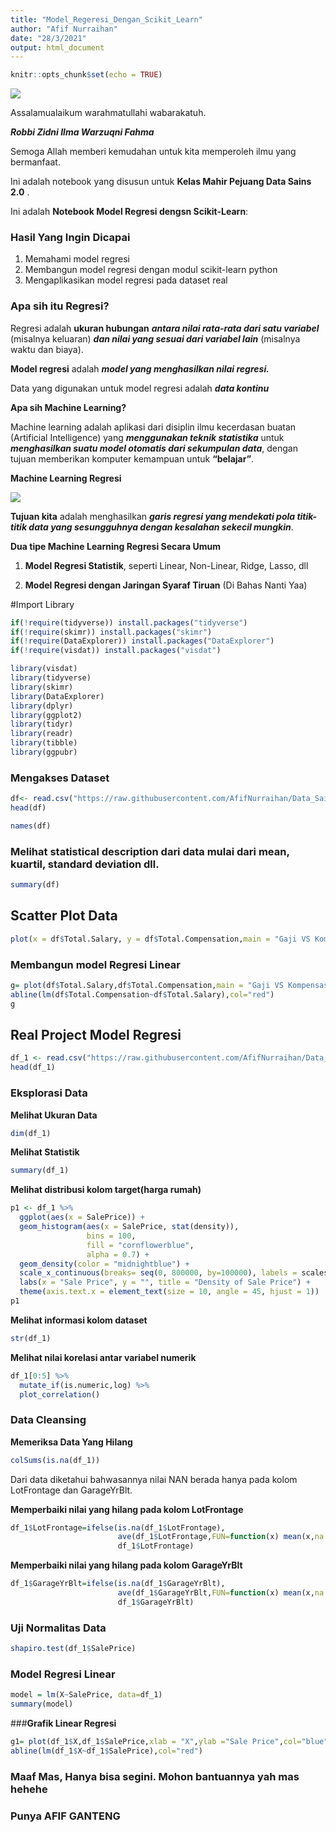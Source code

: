 ---
title: "Model_Regeresi_Dengan_Scikit_Learn"
author: "Afif Nurraihan"
date: "28/3/2021"
output: html_document
---

```{r setup, include=FALSE}
knitr::opts_chunk$set(echo = TRUE)
```
![](E:/Kelas Mahir/KM03/Header KM 0301.png)

Assalamualaikum warahmatullahi wabarakatuh.

***Robbi Zidni Ilma Warzuqni Fahma***

Semoga Allah memberi kemudahan untuk kita memperoleh ilmu yang bermanfaat.

Ini adalah notebook yang disusun untuk **Kelas Mahir Pejuang Data Sains 2.0** .

Ini adalah **Notebook Model Regresi dengsn Scikit-Learn**:

### **Hasil Yang Ingin Dicapai**
1. Memahami model regresi
2. Membangun model regresi dengan modul scikit-learn python
3. Mengaplikasikan model regresi pada dataset real



### **Apa sih itu Regresi?**

Regresi adalah **ukuran hubungan** ***antara nilai rata-rata dari satu variabel*** (misalnya keluaran) ***dan nilai yang sesuai dari variabel lain*** (misalnya waktu dan biaya).

**Model regresi** adalah ***model yang menghasilkan nilai regresi.***

Data yang digunakan untuk model regresi adalah ***data kontinu***


**Apa sih Machine Learning?**

Machine learning adalah aplikasi dari disiplin ilmu kecerdasan buatan (Artificial Intelligence) yang ***menggunakan teknik statistika*** untuk ***menghasilkan suatu model otomatis dari sekumpulan data***, dengan tujuan memberikan komputer kemampuan untuk **"belajar"**.


**Machine Learning Regresi**

![](E:/Kelas Mahir/KM03/LossSideBySide.png)

**Tujuan kita** adalah menghasilkan ***garis regresi yang mendekati pola titik-titik data yang sesungguhnya dengan kesalahan sekecil mungkin***.


**Dua tipe Machine Learning Regresi Secara Umum**

1. **Model Regresi Statistik**, seperti Linear, Non-Linear, Ridge, Lasso, dll

2. **Model Regresi dengan Jaringan Syaraf Tiruan** (Di Bahas Nanti Yaa)


#Import Library
```{r}
if(!require(tidyverse)) install.packages("tidyverse")
if(!require(skimr)) install.packages("skimr")
if(!require(DataExplorer)) install.packages("DataExplorer")
if(!require(visdat)) install.packages("visdat")

library(visdat)
library(tidyverse)
library(skimr)
library(DataExplorer)
library(dplyr)
library(ggplot2)
library(tidyr)
library(readr)
library(tibble)
library(ggpubr)
```

### Mengakses Dataset
```{r}
df<- read.csv("https://raw.githubusercontent.com/AfifNurraihan/Data_Sains_Kelas_Mahir/main/datacontoh.csv")
head(df)
```


```{r}
names(df)
```

### Melihat statistical description dari data mulai dari mean, kuartil, standard deviation dll.
```{r}
summary(df)
```

## Scatter Plot Data

```{r}
plot(x = df$Total.Salary, y = df$Total.Compensation,main = "Gaji VS Kompensasi", pch = 19, cex = 0.8, frame = FALSE, xlab = "Total Pejualan", ylab = "Total Kompensasi",col="blue")

```
### **Membangun model Regresi Linear**

```{r}
g= plot(df$Total.Salary,df$Total.Compensation,main = "Gaji VS Kompensasi",xlab = "Total Gaji",ylab ="Total Kompensasi",col="blue")
abline(lm(df$Total.Compensation~df$Total.Salary),col="red")
g
```

## **Real Project Model Regresi**

```{r}
df_1 <- read.csv("https://raw.githubusercontent.com/AfifNurraihan/Data_Sains_Kelas_Mahir/main/train.csv")
head(df_1)

```

### **Eksplorasi Data**

**Melihat Ukuran Data **

```{r}
dim(df_1)
```
**Melihat Statistik**

```{r}
summary(df_1)
```

**Melihat distribusi kolom target(harga rumah)**

```{r}
p1 <- df_1 %>%
  ggplot(aes(x = SalePrice)) +
  geom_histogram(aes(x = SalePrice, stat(density)),
                 bins = 100,
                 fill = "cornflowerblue",
                 alpha = 0.7) +
  geom_density(color = "midnightblue") +
  scale_x_continuous(breaks= seq(0, 800000, by=100000), labels = scales::comma) +
  labs(x = "Sale Price", y = "", title = "Density of Sale Price") +
  theme(axis.text.x = element_text(size = 10, angle = 45, hjust = 1))
p1
```
**Melihat informasi kolom dataset**

```{r}
str(df_1)
```
**Melihat nilai korelasi antar variabel numerik**

```{r}
df_1[0:5] %>%
  mutate_if(is.numeric,log) %>%
  plot_correlation()
```

### **Data Cleansing**

**Memeriksa Data Yang Hilang**

```{r}
colSums(is.na(df_1))
```
Dari data diketahui bahwasannya nilai NAN berada hanya pada kolom LotFrontage dan GarageYrBlt.


**Memperbaiki nilai yang hilang pada kolom LotFrontage **

```{r}
df_1$LotFrontage=ifelse(is.na(df_1$LotFrontage),
                        ave(df_1$LotFrontage,FUN=function(x) mean(x,na.rm=TRUE)),
                        df_1$LotFrontage)
```

**Memperbaiki nilai yang hilang pada kolom GarageYrBlt **

```{r}
df_1$GarageYrBlt=ifelse(is.na(df_1$GarageYrBlt),
                        ave(df_1$GarageYrBlt,FUN=function(x) mean(x,na.rm=TRUE)),
                        df_1$GarageYrBlt)
```

### **Uji Normalitas Data**

```{r}
shapiro.test(df_1$SalePrice)
```
### **Model Regresi Linear**

```{r}
model = lm(X~SalePrice, data=df_1)
summary(model)

```

###**Grafik Linear Regresi**
```{r}
g1= plot(df_1$X,df_1$SalePrice,xlab = "X",ylab ="Sale Price",col="blue")
abline(lm(df_1$X~df_1$SalePrice),col="red")
```

### **Maaf Mas, Hanya bisa segini. Mohon bantuannya yah mas hehehe**



### Punya AFIF GANTENG
